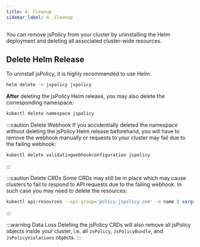 ```yaml
---
title: 4. Cleanup
sidebar_label: 4. Cleanup
---
```


You can remove jsPolicy from your cluster by uninstalling the Helm deployment and deleting all associated cluster-wide resources.

## Delete Helm Release
To uninstall jsPolicy, it is highly recommended to use Helm:
```bash
helm delete -n jspolicy jspolicy
```

**After** deleting the jsPolicy Helm release, you may also delete the corresponding namespace:
```bash
kubectl delete namespace jspolicy
```

:::caution Delete Webhook
If you accidentially deleted the namespace without deleting the jsPolicy Helm release beforehand, you will have to remove the webhook manually or requests to your cluster may fail due to the failing webhook:
```bash
kubectl delete validatingwebhookconfiguration jspolicy
```
:::

:::caution Delete CRDs
Some CRDs may still be in place which may cause clusters to fail to respond to API requests due to the failing webhook. In such case you may need to delete the resources:
```bash
kubectl api-resources --api-group='policy.jspolicy.com' -o name | xargs kubectl delete crd
```
:::

:::warning Data Loss
Deleting the jsPolicy CRDs will also remove all jsPolicy objects inside your cluster, i.e. all `JsPolicy`, `JsPolicyBundle`, and `JsPolicyViolations` objects.
:::
